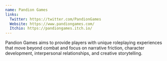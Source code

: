 ```yaml
---
name: Pandion Games
links: 
  Twitter: https://twitter.com/PandionGames
  Website: https://www.pandiongames.com/
  Itchio: https://pandiongames.itch.io/
---
```


Pandion Games aims to provide players with unique roleplaying experiences that move beyond combat and focus on narrative friction, character development, interpersonal relationships, and creative storytelling.